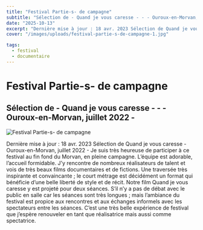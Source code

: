 ```yaml
---
title: "Festival Partie-s- de campagne"
subtitle: "Sélection de - Quand je vous caresse - - - Ouroux-en-Morvan, juillet 2022 -"
date: "2025-10-13"
excerpt: "Dernière mise à jour : 18 avr. 2023 Sélection de Quand je vous caresse - Ouroux-en-Morvan, juillet 2022 - Je suis très heureuse de participer à ce fes..."
cover: "/images/uploads/festival-partie-s-de-campagne-1.jpg"

tags:
  - festival
  - documentaire
---
```


# Festival Partie-s- de campagne

## Sélection de - Quand je vous caresse - - - Ouroux-en-Morvan, juillet 2022 -



![Festival Partie-s- de campagne](/images/uploads/festival-partie-s-de-campagne-1.jpg)

Dernière mise à jour : 18 avr. 2023 Sélection de Quand je vous caresse - Ouroux-en-Morvan, juillet 2022 - Je suis très heureuse de participer à ce festival au fin fond du Morvan, en pleine campagne. L’équipe est adorable, l’accueil formidable. J’y rencontre de nombreux réalisateurs de talent et vois de très beaux films documentaires et de fictions. Une traversée très inspirante et convaincante ; le court métrage est décidément un format qui bénéficie d’une belle liberté de style et de récit. Notre film Quand je vous caresse y est projeté pour deux séances. S’il n’y a pas de débat avec le public en salle car les séances sont très longues ; mais l’ambiance du festival est propice aux rencontres et aux échanges informels avec les spectateurs entre les séances. C’est une très belle expérience de festival que j’espère renouveler en tant que réalisatrice mais aussi comme spectatrice.
